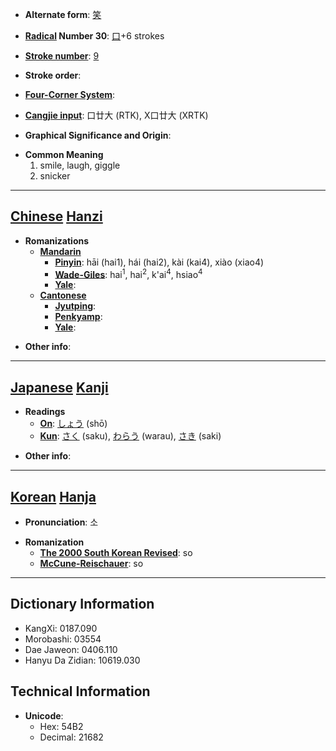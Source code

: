 * '''Alternate form''': [[笑]]

* '''[[Wiktionary:Chinese radical index| Radical]] Number 30''': [[Wiktionary:Chinese radical index 口|口]]+6 strokes

* '''[[Wiktionary:Chinese total strokes index|Stroke number]]''': [[Wiktionary:Chinese total strokes index 9|9]]

* '''Stroke order''': 

* '''[[Wiktionary:Chinese four corner index|Four-Corner System]]''': 

* '''[[Wiktionary:Chinese Cangjie index|Cangjie input]]''': 口廿大 (RTK), X口廿大 (XRTK)

* '''Graphical Significance and Origin''': 

* '''Common Meaning'''
*#smile, laugh, giggle
*# snicker


----

== [[Chinese]] [[Hanzi]] ==

* '''Romanizations'''
** '''[[Mandarin]]'''
*** '''[[Pinyin]]''': hāi (hai1), hái (hai2), kài (kai4), xiào (xiao4)
*** '''[[Wade-Giles]]''': hai<sup>1</sup>, hai<sup>2</sup>, k'ai<sup>4</sup>, hsiao<sup>4</sup>
*** '''[[Yale]]''': 
** '''[[Cantonese]]'''
*** '''[[Jyutping]]''':
*** '''[[Penkyamp]]''': 
*** '''[[Yale]]''': 

* '''Other info''': 

----

== [[Japanese]] [[Kanji]] ==

* '''Readings'''
** '''[[On]]''': [[しょう]] (shō)
** '''[[Kun]]''': [[さく]] (saku), [[わらう]] (warau), [[さき]] (saki)

* '''Other info''':  

----

== [[Korean]] [[Hanja]] ==

* '''Pronunciation''': 소

* '''Romanization'''
** '''[[The 2000 South Korean Revised Romanization|The 2000 South Korean Revised]]''': so
** '''[[McCune-Reischauer]]''': so

----

== Dictionary Information ==

* KangXi: 0187.090
* Morobashi: 03554
* Dae Jaweon: 0406.110
* Hanyu Da Zidian: 10619.030

== Technical Information ==

* '''Unicode''':
** Hex: 54B2
** Decimal: 21682